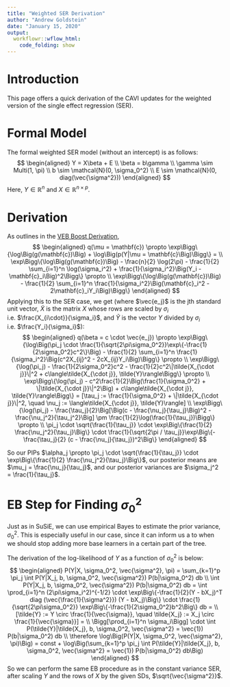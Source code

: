 ```yaml
---
title: "Weighted SER Derivation"
author: "Andrew Goldstein"
date: "January 15, 2020"
output:
  workflowr::wflow_html:
    code_folding: show
---
```



# Introduction
This page offers a quick derivation of the CAVI updates for the weighted version of the single effect regression (SER).

# Formal Model
The formal weighted SER model (without an intercept) is as follows:
$$
\begin{aligned}
Y = X\beta + E \\
\beta = b\gamma \\
\gamma \sim Multi(1, \pi) \\
b \sim \mathcal{N}(0, \sigma_0^2) \\
E \sim \mathcal{N}(0, diag(\vec{\sigma^2}))
\end{aligned}
$$
Here, $Y \in \mathbb{R}^n$ and $X \in \mathbb{R}^{n \times p}$.

# Derivation
As outlines in the [VEB Boost Derivation](VEB_Boost_Derivation.html), 
$$
\begin{aligned}
q(\mu = \mathbf{c}) \propto \exp\Bigg\{\log\Big(g(\mathbf{c})\Big) + \log\Big(p(Y|\mu = \mathbf{c}\Big)\Bigg\} = \\
\exp\Bigg\{\log\Big(g(\mathbf{c})\Big) - \frac{n}{2} \log(2\pi) - \frac{1}{2} \sum_{i=1}^n \log(\sigma_i^2) + \frac{1}{\sigma_i^2}\Big(Y_i - \mathbf{c}_i\Big)^2\Bigg\} \propto \\
\exp\Bigg\{\log\Big(g(\mathbf{c})\Big) - \frac{1}{2} \sum_{i=1}^n \frac{1}{\sigma_i^2}\Big(\mathbf{c}_i^2 - 2\mathbf{c}_iY_i\Big)\Bigg\}
\end{aligned}
$$
Applying this to the SER case, we get (where $\vec{e_j}$ is the jth standard unit vector, $\tilde{X}$ is the matrix $X$ whose rows are scaled by $\sigma_i$ i.e. $\frac{X_{i\cdot}}{\sigma_i}$, and $\tilde{Y}$ is the vector $Y$ divided by $\sigma_i$ i.e. $\frac{Y_i}{\sigma_i}$):
$$
\begin{aligned}
q(\beta = c \cdot \vec{e_j}) \propto \exp\Bigg\{\log\Big(\pi_j \cdot \frac{1}{\sqrt{2\pi\sigma_0^2}}\exp\{-\frac{1}{2\sigma_0^2}c^2\}\Big) - \frac{1}{2} \sum_{i=1}^n \frac{1}{\sigma_i^2}\Big(c^2X_{ij}^2 - 2cX_{ij}Y_i\Big)\Bigg\} \propto \\
\exp\Bigg\{\log(\pi_j) - \frac{1}{2\sigma_0^2}c^2 - \frac{1}{2}c^2\|\tilde{X_{\cdot j}}\|^2 + c\langle\tilde{X_{\cdot j}}, \tilde{Y}\rangle\Bigg\} \propto \\
\exp\Bigg\{\log(\pi_j) - c^2\frac{1}{2}\Big(\frac{1}{\sigma_0^2} + \|\tilde{X_{\cdot j}}\|^2\Big) + c\langle\tilde{X_{\cdot j}}, \tilde{Y}\rangle\Bigg\} = [\tau_j := \frac{1}{\sigma_0^2} + \|\tilde{X_{\cdot j}}\|^2, \quad 
\nu_j := \langle\tilde{X_{\cdot j}}, \tilde{Y}\rangle] \\
\exp\Bigg\{\log(\pi_j) - \frac{\tau_j}{2}\Big[\Big(c - \frac{\nu_j}{\tau_j}\Big)^2 - \frac{\nu_j^2}{\tau_j^2}\Big] \pm \frac{1}{2}\log(\frac{1}{\tau_j})\Bigg\} \propto \\
\pi_j \cdot \sqrt{\frac{1}{\tau_j}} \cdot \exp\Big\{\frac{1}{2} \frac{\nu_j^2}{\tau_j}\Big\} \cdot \frac{1}{\sqrt{2\pi / \tau_j}}\exp\Big\{-\frac{\tau_j}{2} (c - \frac{\nu_j}{\tau_j})^2\Big\}
\end{aligned}
$$

So our PIPs $\alpha_j \propto \pi_j \cdot \sqrt{\frac{1}{\tau_j}} \cdot \exp\Big\{\frac{1}{2} \frac{\nu_j^2}{\tau_j}\Big\}$, our posterior means are $\mu_j = \frac{\nu_j}{\tau_j}$, and our posterior variances are $\sigma_j^2 = \frac{1}{\tau_j}$.

# EB Step for Finding $\sigma_0^2$
Just as in SuSiE, we can use empirical Bayes to estimate the prior variance, $\sigma_0^2$. This is especially useful in our case, since it can inform us a to when we should stop adding more base learners in a certain part of the tree.

The derivation of the log-likelihood of $Y$ as a function of $\sigma_0^2$ is below:
$$
\begin{aligned}
P(Y|X, \sigma_0^2, \vec{\sigma^2}, \pi) = \sum_{k=1}^p \pi_j \int P(Y|X_j, b, \sigma_0^2, \vec{\sigma^2}) P(b|\sigma_0^2) db \\
\int P(Y|X_j, b, \sigma_0^2, \vec{\sigma^2}) P(b|\sigma_0^2) db = \int \prod_{i=1}^n (2\pi\sigma_i^2)^{-1/2} \cdot \exp\Big\{-\frac{1}{2}(Y - bX_j)^T diag (\vec{\frac{1}{\sigma^2}}) (Y - bX_j)\Big\} \cdot \frac{1}{\sqrt{2\pi\sigma_0^2}} \exp\Big\{-\frac{1}{2\sigma_0^2}b^2\Big\} db = \\
[\tilde{Y} := Y \circ \frac{1}{\vec{\sigma}}, \quad \tilde{X_j} := X_j \circ \frac{1}{\vec{\sigma}}] = \\
\Bigg[\prod_{i=1}^n \sigma_i\Bigg] \cdot \int P(\tilde{Y}|\tilde{X_j}, b, \sigma_0^2, \vec{\sigma^2} = \vec{1}) P(b|\sigma_0^2) db \\
\therefore \log\Big(P(Y|X, \sigma_0^2, \vec{\sigma^2}, \pi)\Big) = const + \log\Big(\sum_{k=1}^p \pi_j \int P(\tilde{Y}|\tilde{X_j}, b, \sigma_0^2, \vec{\sigma^2} = \vec{1}) P(b|\sigma_0^2) db\Big)
\end{aligned}
$$
So we can perform the same EB procedure as in the constant variance SER, after scaling $Y$ and the rows of $X$ by the given SDs, $\sqrt{\vec{\sigma^2}}$.
